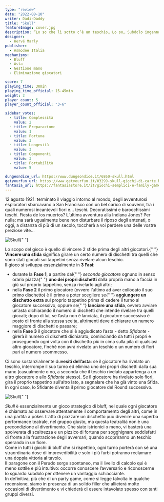```yaml
---
type: "review"
date: "2022-08-10"
writer: Dadi-Daddy
title: "Skull"
featureImage: cover.jpg
description: “Lo so che lì sotto c’è un teschio… Lo so… Subdolo ingannatore...”
designer:
  - Hervé Marly
publisher:
  - Asmodee Italia
mechanisms:
  - Bluff
  - Asta
  - Gestione mano
  - Eliminazione giocatori

score: 7
playing_time: 30min
playing_time_official: 15-45min
weight: 2
player_count: 5
player_count_official: "3-6"

sidebar_votes:
  - title: Complessità
    value: 2
  - title: Preparazione
    value: 1
  - title: Fortuna
    value: 3
  - title: Longevità
    value: 3
  - title: Componenti
    value: 3
  - title: Portabilità
    value: 5

dungeondice_url: https://www.dungeondice.it/6860-skull.html
getyourfun_url: https://www.getyourfun.it/03299-skull-giochi-di-carte.html
fantasia_url: https://fantasiastore.it/it/giochi-semplici-e-family-games/7340-skull.html
---
```


<Setting>
  12 agosto 1921: terminato il viaggio intorno al mondo, degli avventurosi
  esploratori sbarcavano a San Francisco con un bel carico di souvenir, tra i
  quali numerosi incantevoli fiori e… teschi. Decoratissimi e barocchissimi
  teschi. Fiesta de los muertos? L’ultima avventura alla Indiana Jones? Per
  nulla: ma sarà ugualmente bene non disturbare il riposo degli antenati, o
  oggi, a distanza di più di un secolo, toccherà a voi perdere una delle vostre
  preziose vite...
</Setting>

<img src="./game1.jpg" alt="Skull" />{" "}

<Rules>
  Lo scopo del gioco è quello di vincere 2 sfide prima degli altri giocatori.{" "}
  <strong>Vincere una sfida</strong> significa girare un certo numero di
  dischetti tra quelli che sono stati giocati sui tappetini senza rivelare alcun
  teschio. <br />
  Il gioco si sviluppa essenzialmente in <strong>3 Fasi</strong>:<ul>
    <li>
      durante la <strong>Fase 1</strong>, a partire dal{" "}
      <em>secondo giocatore</em> ognuno in senso orario piazza{" "}
      <strong>uno dei propri dischetti</strong> dalla propria mano a faccia in
      giù sul proprio tappetino, senza rivelarlo agli altri;
    </li>
    <li>
      nella <strong>Fase 2</strong> il primo giocatore (ovvero l’ultimo ad aver
      collocato il suo primo dischetto) è il primo a poter scegliere se{" "}
      <strong>aggiungere un dischetto extra</strong> sul proprio tappetino prima
      di cedere il turno al giocatore successivo, oppure se{" "}
      <strong>lanciare una sfida</strong>, ovvero avviare un’asta dichiarando il
      numero di dischetti che intende rivelare tra quelli giocati; dopo di lui,
      se l’asta non è lanciata, il giocatore successivo è posto di fronte alla
      stessa scelta, altrimenti deve dichiarare un numero maggiore di dischetti
      o passare;
    </li>
    <li>
      nella <strong>Fase 3</strong> il giocatore che si è aggiudicato l’asta -
      detto <em>Sfidante</em> - girerà il numero di dischetti dichiarato,
      cominciando da tutti i propri e proseguendo ogni volta con il dischetto
      più in cima sulla pila di qualsiasi altro giocatore, finché non avrà
      rivelato un teschio o un numero di fiori pari al numero scommesso.
    </li>
  </ul>
  Ci sono sostanzialmente due<strong>esiti dell’asta</strong>: se il giocatore
  ha rivelato un teschio, interrompe il suo turno ed elimina uno dei propri
  dischetti dalla sua mano (casualmente o no, a seconda che il teschio rivelato
  appartenga a un altro giocatore o allo <em>Sfidante</em> stesso). Se il
  giocatore ha rivelato solo fiori, gira il proprio tappetino sull’altro lato, a
  segnalare che ha già vinto una Sfida. In ogni caso, lo Sfidante diventa il
  primo giocatore del Round successivo.
  <br />
</Rules>

<img src="./game2.jpg" alt="Skull" />{" "}

<Feedback>
  <em>Skull</em> è essenzialmente un gioco strategico di bluff, nel quale ogni
  giocatore è chiamato ad osservare attentamente il comportamento degli altri,
  come in una partita a poker. L’atto di piazzare un dischetto può divenire una
  superba performance teatrale, nel gruppo giusto, ma questa teatralità non è
  una precondizione al divertimento. Che siate istrionici o meno, vi basterà una
  spolverata di scaltrezza e un pizzico di fortuna per sogghignare soddisfatti
  di fronte alla frustrazione degli avversari, quando scopriranno un teschio
  sperando in un fiore. <br />
  Come in tutti i giochi di bluff che si rispettino, ogni turno porterà con sé una
  straordinaria dose di imprevedibilità e solo i più furbi potranno reclamare una
  doppia vittoria al tavolo. <br />
  Il paragone con il Perudo sorge spontaneo, ma il livello di calcolo qui è meno
  sottile e più intuitivo: occorre conoscere l’avversario e riconoscerne lo
  sguardo subdolo per ottenere un vantaggio schiacciante. <br />
  In definitiva, più che di un party game, come si legge talvolta in qualche recensione,
  siamo in presenza di un solido filler che allieterà molte occasioni di divertimento
  e vi chiederà di essere intavolato spesso con tanti gruppi diversi.
</Feedback>

<Instagram id="ChE3ub-ji5N" />
